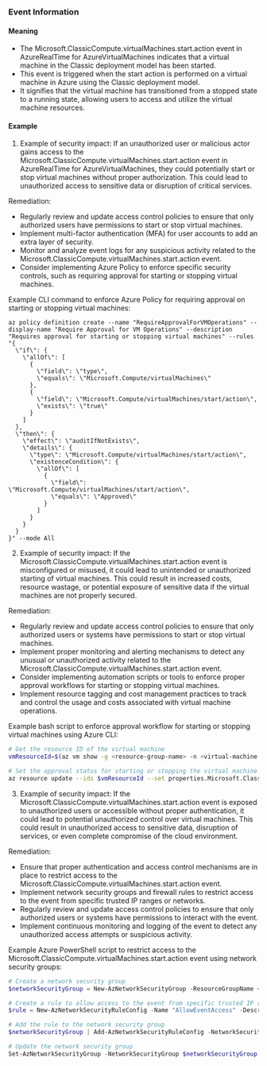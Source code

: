 
### Event Information

#### Meaning

- The Microsoft.ClassicCompute.virtualMachines.start.action event in AzureRealTime for AzureVirtualMachines indicates that a virtual machine in the Classic deployment model has been started.
- This event is triggered when the start action is performed on a virtual machine in Azure using the Classic deployment model.
- It signifies that the virtual machine has transitioned from a stopped state to a running state, allowing users to access and utilize the virtual machine resources.

#### Example

1. Example of security impact: If an unauthorized user or malicious actor gains access to the Microsoft.ClassicCompute.virtualMachines.start.action event in AzureRealTime for AzureVirtualMachines, they could potentially start or stop virtual machines without proper authorization. This could lead to unauthorized access to sensitive data or disruption of critical services.

Remediation:
- Regularly review and update access control policies to ensure that only authorized users have permissions to start or stop virtual machines.
- Implement multi-factor authentication (MFA) for user accounts to add an extra layer of security.
- Monitor and analyze event logs for any suspicious activity related to the Microsoft.ClassicCompute.virtualMachines.start.action event.
- Consider implementing Azure Policy to enforce specific security controls, such as requiring approval for starting or stopping virtual machines.

Example CLI command to enforce Azure Policy for requiring approval on starting or stopping virtual machines:
```
az policy definition create --name "RequireApprovalForVMOperations" --display-name "Require Approval for VM Operations" --description "Requires approval for starting or stopping virtual machines" --rules "{
  \"if\": {
    \"allOf\": [
      {
        \"field\": \"type\",
        \"equals\": \"Microsoft.Compute/virtualMachines\"
      },
      {
        \"field\": \"Microsoft.Compute/virtualMachines/start/action\",
        \"exists\": \"true\"
      }
    ]
  },
  \"then\": {
    \"effect\": \"auditIfNotExists\",
    \"details\": {
      \"type\": \"Microsoft.Compute/virtualMachines/start/action\",
      \"existenceCondition\": {
        \"allOf\": [
          {
            \"field\": \"Microsoft.Compute/virtualMachines/start/action\",
            \"equals\": \"Approved\"
          }
        ]
      }
    }
  }
}" --mode All
```

2. Example of security impact: If the Microsoft.ClassicCompute.virtualMachines.start.action event is misconfigured or misused, it could lead to unintended or unauthorized starting of virtual machines. This could result in increased costs, resource wastage, or potential exposure of sensitive data if the virtual machines are not properly secured.

Remediation:
- Regularly review and update access control policies to ensure that only authorized users or systems have permissions to start or stop virtual machines.
- Implement proper monitoring and alerting mechanisms to detect any unusual or unauthorized activity related to the Microsoft.ClassicCompute.virtualMachines.start.action event.
- Consider implementing automation scripts or tools to enforce proper approval workflows for starting or stopping virtual machines.
- Implement resource tagging and cost management practices to track and control the usage and costs associated with virtual machine operations.

Example bash script to enforce approval workflow for starting or stopping virtual machines using Azure CLI:
```bash
# Get the resource ID of the virtual machine
vmResourceId=$(az vm show -g <resource-group-name> -n <virtual-machine-name> --query "id" -o tsv)

# Set the approval status for starting or stopping the virtual machine
az resource update --ids $vmResourceId --set properties.Microsoft.ClassicCompute.virtualMachines.start.action=Approved
```

3. Example of security impact: If the Microsoft.ClassicCompute.virtualMachines.start.action event is exposed to unauthorized users or accessible without proper authentication, it could lead to potential unauthorized control over virtual machines. This could result in unauthorized access to sensitive data, disruption of services, or even complete compromise of the cloud environment.

Remediation:
- Ensure that proper authentication and access control mechanisms are in place to restrict access to the Microsoft.ClassicCompute.virtualMachines.start.action event.
- Implement network security groups and firewall rules to restrict access to the event from specific trusted IP ranges or networks.
- Regularly review and update access control policies to ensure that only authorized users or systems have permissions to interact with the event.
- Implement continuous monitoring and logging of the event to detect any unauthorized access attempts or suspicious activity.

Example Azure PowerShell script to restrict access to the Microsoft.ClassicCompute.virtualMachines.start.action event using network security groups:
```powershell
# Create a network security group
$networkSecurityGroup = New-AzNetworkSecurityGroup -ResourceGroupName <resource-group-name> -Location <location> -Name <network-security-group-name>

# Create a rule to allow access to the event from specific trusted IP ranges
$rule = New-AzNetworkSecurityRuleConfig -Name "AllowEventAccess" -Description "Allow access to Microsoft.ClassicCompute.virtualMachines.start.action event" -Access Allow -Protocol Tcp -Direction Inbound -Priority 100 -SourceAddressPrefix <trusted-ip-range> -SourcePortRange "*" -DestinationAddressPrefix "*" -DestinationPortRange 80

# Add the rule to the network security group
$networkSecurityGroup | Add-AzNetworkSecurityRuleConfig -NetworkSecurityRuleConfig $rule

# Update the network security group
Set-AzNetworkSecurityGroup -NetworkSecurityGroup $networkSecurityGroup
```

